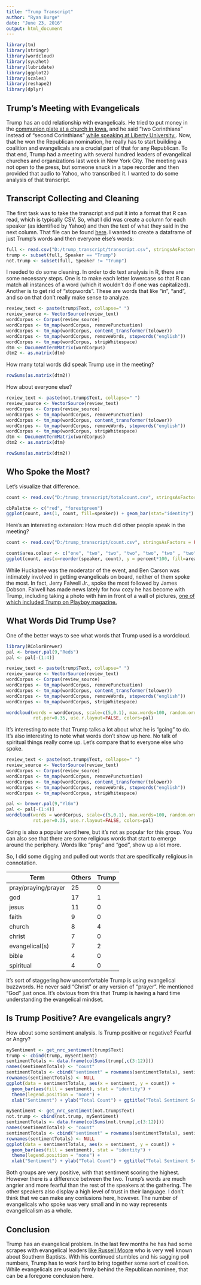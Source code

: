 ```yaml
---
title: "Trump Transcript"
author: "Ryan Burge"
date: "June 23, 2016"
output: html_document
---
```


```r
library(tm)
library(stringr)
library(wordcloud)
library(syuzhet)
library(lubridate)
library(ggplot2)
library(scales)
library(reshape2)
library(dplyr)
```

## Trump's Meeting with Evangelicals

Trump has an odd relationship with evangelicals. He tried to put money in the [communion plate at a church in Iowa.](https://www.washingtonpost.com/g00//news/acts-of-faith/wp/2016/02/01/donald-trump-accidentally-put-money-in-the-communion-plate-at-a-church-in-iowa/) and he said "two Corinthians" instead of "second Corinthians" [while speaking at Liberty University.](http://www.npr.org/2016/01/18/463528847/citing-two-corinthians-trump-struggles-to-make-the-sale-to-evangelicals). Now, that he won the Republican nomination, he really has to start building a coalition and evangelicals are a crucial part of that for any Republican. To that end, Trump had a meeting with several hundred leaders of evangelical churches and organizations last week in New York City. The meeting was not open to the press, but someone snuck in a tape recorder and then provided that audio to Yahoo, who transcribed it. I wanted to do some analysis of that transcript. 

## Transcript Collecting and Cleaning

The first task was to take the transcript and put it into a format that R can read, which is typically CSV. So, what I did was create a column for each speaker (as identified by Yahoo) and then the text of what they said in the next column. That file can be found [here](https://github.com/ryanburge/trump_transcript/blob/master/transcript.csv). I wanted to create a dataframe of just Trump's words and then everyone else's words: 

```r
full <- read.csv("D:/trump_transcript/transcript.csv", stringsAsFactors = FALSE)
trump <- subset(full, Speaker == "Trump")
not.trump <- subset(full, Speaker != "Trump")
```

I needed to do some cleaning. In order to do text analysis in R, there are some necessary steps. One is to make each letter lowercase so that R can match all instances of a word (which it wouldn't do if one was capitalized). Another is to get rid of "stopwords". These are words that like "in", "and", and so on that don't really make sense to analyze. 

```r
review_text <- paste(trump$Text, collapse=" ")
review_source <- VectorSource(review_text)
wordCorpus <- Corpus(review_source)
wordCorpus <- tm_map(wordCorpus, removePunctuation)
wordCorpus <- tm_map(wordCorpus, content_transformer(tolower))
wordCorpus <- tm_map(wordCorpus, removeWords, stopwords("english"))
wordCorpus <- tm_map(wordCorpus, stripWhitespace)
dtm <- DocumentTermMatrix(wordCorpus)
dtm2 <- as.matrix(dtm)
```
How many total words did speak Trump use in the meeting? 
```r
rowSums(as.matrix(dtm2))
```

How about everyone else? 


```r
review_text <- paste(not.trump$Text, collapse=" ")
review_source <- VectorSource(review_text)
wordCorpus <- Corpus(review_source)
wordCorpus <- tm_map(wordCorpus, removePunctuation)
wordCorpus <- tm_map(wordCorpus, content_transformer(tolower))
wordCorpus <- tm_map(wordCorpus, removeWords, stopwords("english"))
wordCorpus <- tm_map(wordCorpus, stripWhitespace)
dtm <- DocumentTermMatrix(wordCorpus)
dtm2 <- as.matrix(dtm)
```

```r
rowSums(as.matrix(dtm2))
```

## Who Spoke the Most? 

Let's visualize that difference. 

```r
count <- read.csv("D:/trump_transcript/totalcount.csv", stringsAsFactors = FALSE)

cbPalette <- c("red", "forestgreen")
ggplot(count, aes(1, count, fill=speaker)) + geom_bar(stat="identity") + theme(axis.ticks = element_blank(), axis.text.y = element_blank()) + theme(axis.title.y = element_blank()) + labs(fill="") + scale_fill_manual(values=cbPalette) + ylab("Word Count") + coord_flip() + theme(legend.position="bottom") +  guides(fill = guide_legend(reverse = TRUE))
``` 

Here's an interesting extension: How much did other people speak in the meeting? 

```r
count <- read.csv("D:/trump_transcript/count.csv", stringsAsFactors = FALSE)

count$area.colour <- c("one", "two", "two", "two", "two", "two" , "two", "two", "two", "two", "two", "two", "two")
ggplot(count, aes(x=reorder(speaker, count), y = percent*100, fill=area.colour)) + geom_bar(stat="identity") + coord_flip() + ylab("Percentage of Words") + xlab("Speaker") +scale_fill_manual(values = c("red", "forestgreen")) + theme(legend.position="none")
```

While Huckabee was the moderator of the event, and Ben Carson was intimately involved in getting evangelicals on board, neither of them spoke the most. In fact, Jerry Falwell Jr., spoke the most followed by James Dobson. Falwell has made news lately for how cozy he has become with Trump, including taking a photo with him in front of a wall of pictures, [one of which included Trump on Playboy magazine.](http://www.kansascity.com/news/politics-government/article85250202.html)



## What Words Did Trump Use? 

One of the better ways to see what words that Trump used is a wordcloud. 

```r
library(RColorBrewer)
pal <- brewer.pal(9,"Reds")
pal <- pal[-(1:4)]

review_text <- paste(trump$Text, collapse=" ")
review_source <- VectorSource(review_text)
wordCorpus <- Corpus(review_source)
wordCorpus <- tm_map(wordCorpus, removePunctuation)
wordCorpus <- tm_map(wordCorpus, content_transformer(tolower))
wordCorpus <- tm_map(wordCorpus, removeWords, stopwords("english"))
wordCorpus <- tm_map(wordCorpus, stripWhitespace)

wordcloud(words = wordCorpus, scale=c(5,0.1), max.words=100, random.order=FALSE,
          rot.per=0.35, use.r.layout=FALSE, colors=pal)
```

It's interesting to note that Trump talks a lot about what he is "going" to do. It's also interesting to note what words don't show up here. No talk of spiritual things really come up. Let's compare that to everyone else who spoke. 

```r
review_text <- paste(not.trump$Text, collapse=" ")
review_source <- VectorSource(review_text)
wordCorpus <- Corpus(review_source)
wordCorpus <- tm_map(wordCorpus, removePunctuation)
wordCorpus <- tm_map(wordCorpus, content_transformer(tolower))
wordCorpus <- tm_map(wordCorpus, removeWords, stopwords("english"))
wordCorpus <- tm_map(wordCorpus, stripWhitespace)

pal <- brewer.pal(9,"YlGn")
pal <- pal[-(1:4)]
wordcloud(words = wordCorpus, scale=c(5,0.1), max.words=100, random.order=FALSE,
          rot.per=0.35, use.r.layout=FALSE, colors=pal)
```

Going is also a popular word here, but it's not as popular for this group. You can also see that there are some religious words that start to emerge around the periphery. Words like "pray" and "god", show up a lot more. 

So, I did some digging and pulled out words that are specifically religious in connotation. 

| Term                | Others | Trump |  
|---------------------|--------|-------|
| pray/praying/prayer | 25     | 0     | 
| god                 | 17     | 1     |
| jesus               | 11     | 0     | 
| faith               | 9      | 0     |  
| church              | 8      | 4     | 
| christ              | 7      | 0     |   
| evangelical(s)      | 7      | 2     |  
| bible               | 4      | 0     |  
| spiritual           | 4      | 0     |   

It's sort of staggering how uncomfortable Trump is using evangelical buzzwords. He never said "Christ" or any version of "prayer". He mentioned "God" just once. It's obvious from this that Trump is having a hard time understanding the evangelical mindset. 

## Is Trump Positive? Are evangelicals angry? 

How about some sentiment analysis. Is Trump positive or negative? Fearful or Angry?

```r
mySentiment <- get_nrc_sentiment(trump$Text)
trump <- cbind(trump, mySentiment)
sentimentTotals <- data.frame(colSums(trump[,c(3:12)]))
names(sentimentTotals) <- "count"
sentimentTotals <- cbind("sentiment" = rownames(sentimentTotals), sentimentTotals)
rownames(sentimentTotals) <- NULL
ggplot(data = sentimentTotals, aes(x = sentiment, y = count)) +
  geom_bar(aes(fill = sentiment), stat = "identity") +
  theme(legend.position = "none") +
  xlab("Sentiment") + ylab("Total Count") + ggtitle("Total Sentiment Score for Trump's Statements")
```

```r
mySentiment <- get_nrc_sentiment(not.trump$Text)
not.trump <- cbind(not.trump, mySentiment)
sentimentTotals <- data.frame(colSums(not.trump[,c(3:12)]))
names(sentimentTotals) <- "count"
sentimentTotals <- cbind("sentiment" = rownames(sentimentTotals), sentimentTotals)
rownames(sentimentTotals) <- NULL
ggplot(data = sentimentTotals, aes(x = sentiment, y = count)) +
  geom_bar(aes(fill = sentiment), stat = "identity") +
  theme(legend.position = "none") +
  xlab("Sentiment") + ylab("Total Count") + ggtitle("Total Sentiment Score for All Other's Statements")
```

Both groups are very positive, with that sentiment scoring the highest. However there is a difference between the two. Trump's words are much angrier and more fearful than the rest of the speakers at the gathering. The other speakers also display a high level of trust in their language. I don't think that we can make any conlusions here, however. The number of evangelicals who spoke was very small and in no way represents evangelicalism as a whole. 

## Conclusion

Trump has an evangelical problem. In the last few months he has had some scrapes with evangelical leaders [like Russell Moore](http://time.com/4323009/donald-trump-southern-baptist-russell-moore-evangelicals-christianity/) who is very well known about Southern Baptists. With his continued stumbles and his sagging poll numbers, Trump has to work hard to bring together some sort of coalition. While evangelicals are usually firmly behind the Republican nominee, that can be a foregone conclusion here. 
